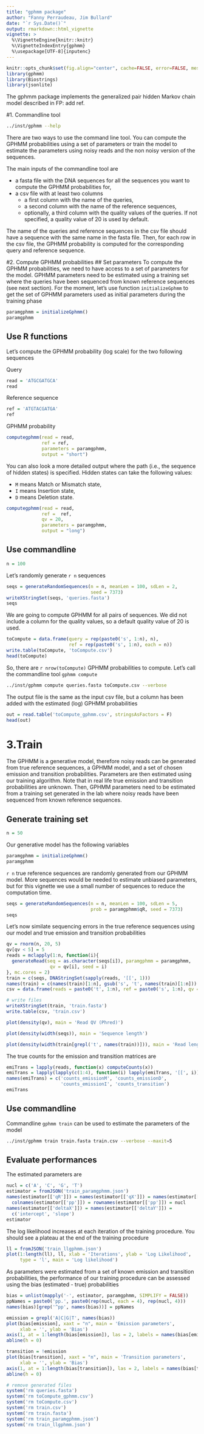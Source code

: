 ```yaml
---
title: "gphmm package"
author: "Fanny Perraudeau, Jim Bullard"
date: "`r Sys.Date()`"
output: rmarkdown::html_vignette
vignette: >
  %\VignetteEngine{knitr::knitr}
  %\VignetteIndexEntry{gphmm}
  %\usepackage[UTF-8]{inputenc}
---
```


```r
knitr::opts_chunk$set(fig.align="center", cache=FALSE, error=FALSE, message=FALSE, warning=FALSE)
library(gphmm)
library(Biostrings)
library(jsonlite)
```

The gphmm package implements the generalized pair hidden Markov chain model described in FP: add ref.

#1. Commandline tool

```bash
../inst/gphmm --help
```

There are two ways to use the command line tool. You can compute the GPHMM probabilities using a set of parameters or train the model to estimate the parameters using noisy reads and the non noisy version of the sequences.


The main inputs of the commandline tool are  

* a fasta file with the DNA sequences for all the sequences you want to compute the GPHMM probabilities for,  
* a csv file with at least two columns
    - a first column with the name of the queries,  
    - a second column with the name of the reference sequences,
    - optionally, a third column with the quality values of the queries. If not specified, a quality value of 20 is used by default.  
  
The name of the queries and reference sequences in the csv file should have a sequence with the same name in the fasta file. Then, for each row in the csv file, the GPHMM probability is computed for the corresponding query and reference sequence.

#2. Compute GPHMM probabilities
## Set parameters
To compute the GPHMM probabilities, we need to have access to a set of parameters for the model. GPHMM parameters need to be estimated using a training set where the queries have been sequenced from known reference sequences (see next section). For the moment, let's use function `initializeGphmm` to get the set of GPHMM parameters used as initial parameters during the training phase
```r
paramgphmm = initializeGphmm()
paramgphmm
```

## Use R functions
Let's compute the GPHMM probability (log scale) for the two following sequences   

Query  
```r
read = 'ATGCGATGCA'
read
```

Reference sequence
```r
ref = 'ATGTACGATGA'
ref
```

GPHMM probability
```r
computegphmm(read = read,
             ref = ref,
             parameters = paramgphmm,
             output = "short")
```

You can also look a more detailed output where the path (i.e., the sequence of hidden states) is specified. Hidden states can take the following values:  

- `M` means Match or Mismatch state,
- `I` means Insertion state,
- `D` means Deletion state.

```r
computegphmm(read = read,
             ref =  ref,
             qv = 20,
             parameters = paramgphmm,
             output = "long")
```


## Use commandline
```r
n = 100
```

Let's randomly generate `r n` sequences
```r
seqs = generateRandomSequences(n = n, meanLen = 100, sdLen = 2,
                               seed = 7373)
writeXStringSet(seqs, 'queries.fasta')
seqs
```

We are going to compute GPHMM for all pairs of sequences. We did not include a column for the quality values, so a default quality value of 20 is used.
```r
toCompute = data.frame(query = rep(paste0('s', 1:n), n),
                       ref = rep(paste0('s', 1:n), each = n))
write.table(toCompute, 'toCompute.csv')
head(toCompute)
```

So, there are `r nrow(toCompute)` GPHMM probabilities to compute. Let's call the commandline tool `gphmm compute`
```bash
../inst/gphmm compute queries.fasta toCompute.csv --verbose
```

The output file is the same as the input csv file, but a column has been added with the estimated (log) GPHMM probabilities 
```r
out = read.table('toCompute_gphmm.csv', stringsAsFactors = F)
head(out)
```


# 3.Train

The GPHMM is a generative model, therefore noisy reads can be generated from true reference sequences, a GPHMM model, and a set of chosen emission and transition probabilities. Parameters are then estimated using our training algorithm. Note that in real life true emission and transition probabilities are unknown. Then, GPHMM parameters need to be estimated from a training set generated in the lab where noisy reads have been sequenced from known reference sequences.

## Generate training set
```r
n = 50
```

Our generative model has the following variables
```r
paramgphmm = initializeGphmm()
paramgphmm
```

`r n` true reference sequences are randomly generated from our GPHMM model. More sequences would be needed to estimate unbiased parameters, but for this vignette we use a small number of sequences to reduce the computation time.
```r
seqs = generateRandomSequences(n = n, meanLen = 100, sdLen = 5,
                               prob = paramgphmm$qR, seed = 7373)
seqs
```

Let's now similate sequencing errors in the true reference sequences using our model and true emission and transition probabilities
```r
qv = rnorm(n, 20, 5)
qv[qv < 5] = 5
reads = mclapply(1:n, function(i){
  generateRead(seq = as.character(seqs[i]), paramgphmm = paramgphmm,
                qv = qv[i], seed = i)
}, mc.cores = 2)
train = c(seqs, DNAStringSet(sapply(reads, '[[', 1)))
names(train) = c(names(train)[1:n], gsub('s', 't', names(train)[1:n]))
csv = data.frame(reads = paste0('t', 1:n), ref = paste0('s', 1:n), qv = qv)

# write files
writeXStringSet(train, 'train.fasta')
write.table(csv, 'train.csv')
```


```r
plot(density(qv), main = 'Read QV (Phred)')
```

```r
plot(density(width(seqs)), main = 'Sequence length')
```

```r
plot(density(width(train[grepl('t', names(train))])), main = 'Read length')
```

The true counts for the emission and transition matrices are
```r
emiTrans = lapply(reads, function(x) computeCounts(x)) 
emiTrans = lapply(lapply(c(1:4), function(i) lapply(emiTrans, '[[', i)), function(x) Reduce('+', x))
names(emiTrans) = c('counts_emissionM', 'counts_emissionD',
                    'counts_emissionI', 'counts_transition')
emiTrans
```

## Use commandline

Commandline `gphmm train` can be used to estimate the parameters of the model

```bash
../inst/gphmm train train.fasta train.csv --verbose --maxit=5
```

## Evaluate performances

The estimated parameters are
```r
nucl = c('A', 'C', 'G', 'T')
estimator = fromJSON('train_paramgphmm.json')
names(estimator[['qR']]) = names(estimator[['qX']]) = names(estimator[['qY']]) = 
  colnames(estimator[['pp']]) = rownames(estimator[['pp']]) = nucl
names(estimator[['deltaX']]) = names(estimator[['deltaY']]) = 
  c('intercept', 'slope')
estimator
```

The log likelihood increases at each iteration of the training procedure. You should see a plateau at the end of the training procedure
```r
ll = fromJSON('train_llgphmm.json')
plot(1:length(ll), ll, xlab = 'Iterations', ylab = 'Log Likelihood',
     type = 'l', main = 'Log likelihood')
```

As parameters were estimated from a set of known emission and transition probabilities, the performance of our training procedure can be assessed using the bias (estimated - true) probabilities
```r
bias = unlist(mapply('-', estimator, paramgphmm, SIMPLIFY = FALSE))
ppNames = paste0('pp.', paste0(rep(nucl, each = 4), rep(nucl, 4)))
names(bias)[grep('^pp', names(bias))] = ppNames
```

```r
emission = grepl('A|C|G|T', names(bias))
plot(bias[emission], xaxt = "n", main = 'Emission parameters',
     xlab = '', ylab = 'Bias')
axis(1, at = 1:length(bias[emission]), las = 2, labels = names(bias[emission]))
abline(h = 0)
```

```r
transition = !emission
plot(bias[transition], xaxt = "n", main = 'Transition parameters',
     xlab = '', ylab = 'Bias')
axis(1, at = 1:length(bias[transition]), las = 2, labels = names(bias[transition]))
abline(h = 0)
```


```r
# remove generated files
system('rm queries.fasta')
system('rm toCompute_gphmm.csv')
system('rm toCompute.csv')
system('rm train.csv')
system('rm train.fasta')
system('rm train_paramgphmm.json')
system('rm train_llgphmm.json')
```
